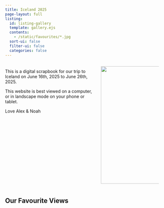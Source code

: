 ```yaml
---
title: Iceland 2025
page-layout: full
listing:
  id: listing-gallery
  template: gallery.ejs
  contents:
    - /static/favourites/*.jpg
  sort-ui: false
  filter-ui: false
  categories: false
---
```



::: {.columns}

::: {.column}

### 

###

### 

This is a digital scrapbook for our trip to Iceland on June 16th, 2025 to June 26th, 2025.

This website is best viewed on a computer, or in landscape mode on your phone or tablet.

Love Alex & Noah

:::
::: {.column}

![](static/iceland.png){width=4in}

:::
:::

## Our Favourite Views

::: {#listing-gallery}
:::
